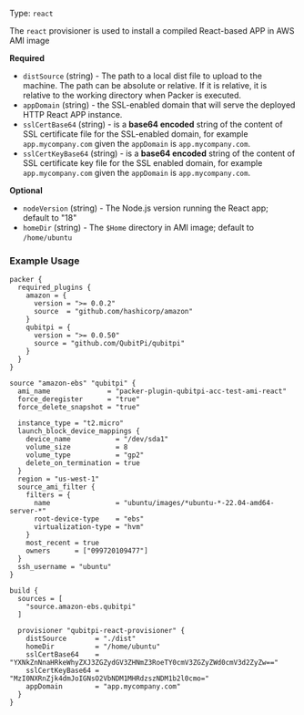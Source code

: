 Type: `react`

<!--
  Include a short description about the provisioner. This is a good place
  to call out what the provisioner does, and any additional text that might
  be helpful to a user. See https://www.packer.io/docs/provisioners/null
-->

The `react` provisioner is used to install a compiled React-based APP in AWS AMI image


<!-- Provisioner Configuration Fields -->

**Required**

- `distSource` (string) - The path to a local dist file to upload to the machine. The path can be absolute or relative.
   If it is relative, it is relative to the working directory when Packer is executed.
- `appDomain` (string) - the SSL-enabled domain that will serve the deployed HTTP React APP instance.
- `sslCertBase64` (string) - is a __base64 encoded__ string of the content of SSL certificate file for the SSL-enabled
  domain, for example `app.mycompany.com` given the `appDomain` is `app.mycompany.com`.
- `sslCertKeyBase64` (string) - is a __base64 encoded__ string of the content of SSL certificate key file for the SSL
  enabled domain, for example `app.mycompany.com` given the `appDomain` is `app.mycompany.com`.


<!--
  Optional Configuration Fields

  Configuration options that are not required or have reasonable defaults
  should be listed under the optionals section. Defaults values should be
  noted in the description of the field
-->

**Optional**

- `nodeVersion` (string) - The Node.js version running the React app; default to "18"
- `homeDir` (string) - The `$Home` directory in AMI image; default to `/home/ubuntu`

<!--
  A basic example on the usage of the provisioner. Multiple examples
  can be provided to highlight various configurations.

-->

### Example Usage

```hcl
packer {
  required_plugins {
    amazon = {
      version = ">= 0.0.2"
      source  = "github.com/hashicorp/amazon"
    }
    qubitpi = {
      version = ">= 0.0.50"
      source = "github.com/QubitPi/qubitpi"
    }
  }
}

source "amazon-ebs" "qubitpi" {
  ami_name              = "packer-plugin-qubitpi-acc-test-ami-react"
  force_deregister      = "true"
  force_delete_snapshot = "true"

  instance_type = "t2.micro"
  launch_block_device_mappings {
    device_name           = "/dev/sda1"
    volume_size           = 8
    volume_type           = "gp2"
    delete_on_termination = true
  }
  region = "us-west-1"
  source_ami_filter {
    filters = {
      name                = "ubuntu/images/*ubuntu-*-22.04-amd64-server-*"
      root-device-type    = "ebs"
      virtualization-type = "hvm"
    }
    most_recent = true
    owners      = ["099720109477"]
  }
  ssh_username = "ubuntu"
}

build {
  sources = [
    "source.amazon-ebs.qubitpi"
  ]

  provisioner "qubitpi-react-provisioner" {
    distSource       = "./dist"
    homeDir          = "/home/ubuntu"
    sslCertBase64    = "YXNkZnNnaHRkeWhyZXJ3ZGZydGV3ZHNmZ3RoeTY0cmV3ZGZyZWd0cmV3d2ZyZw=="
    sslCertKeyBase64 = "MzI0NXRnZjk4dmJoIGNsO2VbNDM1MHRdzszNDM1b2l0cmo="
    appDomain        = "app.mycompany.com"
  }
}
```
